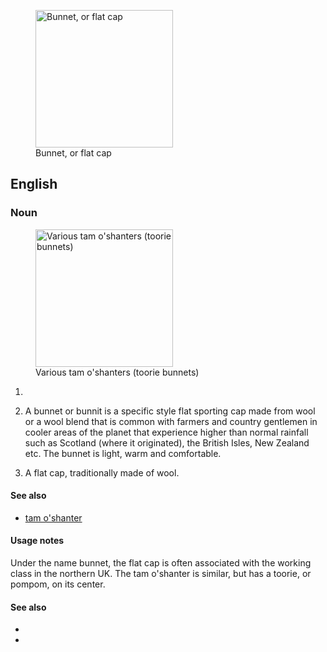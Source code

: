 [[Image:Flat-cap.jpg|thumb|right|220px|Bunnet, or flat cap]]
==English==

===Noun===
{{en-noun}}
[[Image:Tam-o-shanters.jpg|thumb|right|220px|Various tam o'shanters (toorie bunnets)]]

# {{alternative spelling of|[[bonnet]]}}
# {{rfv-sense}} A bunnet or bunnit is a specific style flat sporting cap made from wool or a wool blend that is common with farmers and country gentlemen in cooler areas of the planet that experience higher than normal rainfall such as Scotland (where it originated), the British Isles, New Zealand etc. The bunnet is light, warm and comfortable.
# A flat cap, traditionally made of wool.

====See also====
*[[tam o'shanter]]

====Usage notes====
Under the name bunnet, the flat cap is often associated with the working class in the northern UK. The tam o'shanter is similar, but has a toorie, or pompom, on its center.

====See also====
* {{pedialite|Flat cap}}
* {{pedialite|Tam o'shanter (hat)}}